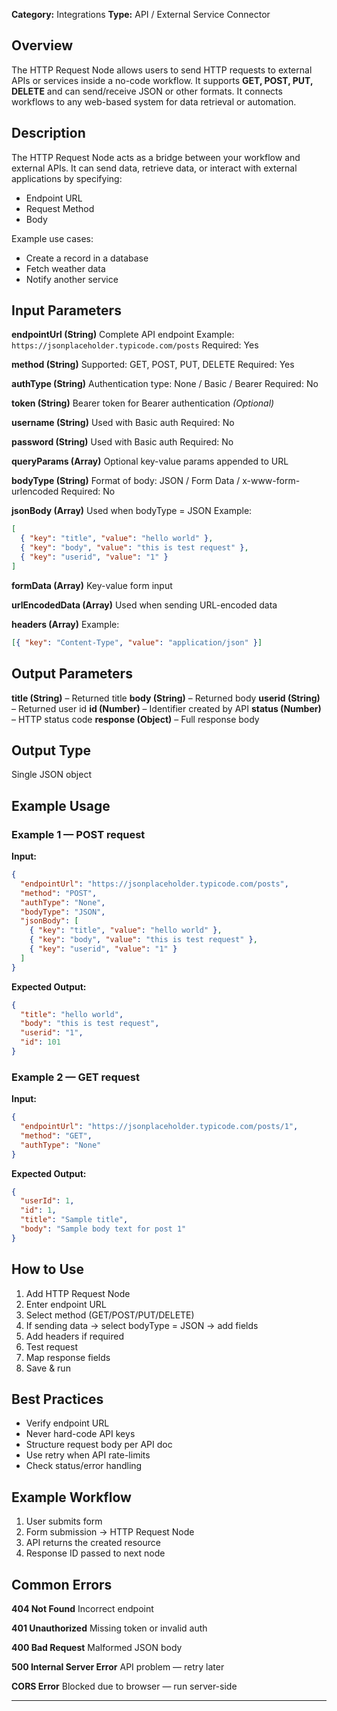 **Category:** Integrations
**Type:** API / External Service Connector

## Overview

The HTTP Request Node allows users to send HTTP requests to external APIs or services inside a no-code workflow.
It supports **GET, POST, PUT, DELETE** and can send/receive JSON or other formats.
It connects workflows to any web-based system for data retrieval or automation.

## Description

The HTTP Request Node acts as a bridge between your workflow and external APIs.
It can send data, retrieve data, or interact with external applications by specifying:

- Endpoint URL
- Request Method
- Body

Example use cases:

- Create a record in a database
- Fetch weather data
- Notify another service

## Input Parameters

**endpointUrl (String)**
Complete API endpoint
Example: `https://jsonplaceholder.typicode.com/posts`
Required: Yes

**method (String)**
Supported: GET, POST, PUT, DELETE
Required: Yes

**authType (String)**
Authentication type: None / Basic / Bearer
Required: No

**token (String)**
Bearer token for Bearer authentication _(Optional)_

**username (String)**
Used with Basic auth
Required: No

**password (String)**
Used with Basic auth
Required: No

**queryParams (Array)**
Optional key-value params appended to URL

**bodyType (String)**
Format of body: JSON / Form Data / x-www-form-urlencoded
Required: No

**jsonBody (Array)**
Used when bodyType = JSON
Example:

```json
[
  { "key": "title", "value": "hello world" },
  { "key": "body", "value": "this is test request" },
  { "key": "userid", "value": "1" }
]
```

**formData (Array)**
Key-value form input

**urlEncodedData (Array)**
Used when sending URL-encoded data

**headers (Array)**
Example:

```json
[{ "key": "Content-Type", "value": "application/json" }]
```

## Output Parameters

**title (String)** – Returned title
**body (String)** – Returned body
**userid (String)** – Returned user id
**id (Number)** – Identifier created by API
**status (Number)** – HTTP status code
**response (Object)** – Full response body

## Output Type

Single JSON object

## Example Usage

### Example 1 — POST request

**Input:**

```json
{
  "endpointUrl": "https://jsonplaceholder.typicode.com/posts",
  "method": "POST",
  "authType": "None",
  "bodyType": "JSON",
  "jsonBody": [
    { "key": "title", "value": "hello world" },
    { "key": "body", "value": "this is test request" },
    { "key": "userid", "value": "1" }
  ]
}
```

**Expected Output:**

```json
{
  "title": "hello world",
  "body": "this is test request",
  "userid": "1",
  "id": 101
}
```

### Example 2 — GET request

**Input:**

```json
{
  "endpointUrl": "https://jsonplaceholder.typicode.com/posts/1",
  "method": "GET",
  "authType": "None"
}
```

**Expected Output:**

```json
{
  "userId": 1,
  "id": 1,
  "title": "Sample title",
  "body": "Sample body text for post 1"
}
```

## How to Use

1. Add HTTP Request Node
2. Enter endpoint URL
3. Select method (GET/POST/PUT/DELETE)
4. If sending data → select bodyType = JSON → add fields
5. Add headers if required
6. Test request
7. Map response fields
8. Save & run

## Best Practices

- Verify endpoint URL
- Never hard-code API keys
- Structure request body per API doc
- Use retry when API rate-limits
- Check status/error handling

## Example Workflow

1. User submits form
2. Form submission → HTTP Request Node
3. API returns the created resource
4. Response ID passed to next node

## Common Errors

**404 Not Found**
Incorrect endpoint

**401 Unauthorized**
Missing token or invalid auth

**400 Bad Request**
Malformed JSON body

**500 Internal Server Error**
API problem — retry later

**CORS Error**
Blocked due to browser — run server-side

---
